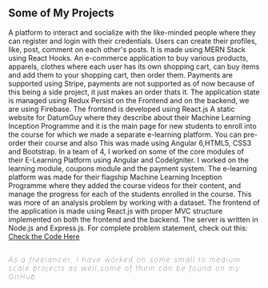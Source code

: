 ## Some of My Projects

<ProjectCard title="SocialU" link="https://salty-lake-52993.herokuapp.com/" bg="linear-gradient(to right, #ef2fc1 0%, #6094ea 100%)">
 A platform to interact and socialize with the like-minded people where they can register and
 login with their credentials. Users can create their profiles, like, post, comment on each other's posts.
 It is made using MERN Stack using React Hooks.
</ProjectCard>

<ProjectCard title="Belantos E-commerce" link="https://belantos-shopping-centre-delhi.herokuapp.com/" bg="linear-gradient(to right, #D4145A 0%, #FBB03B 100%)">
  An e-commerce application to buy various products, apparels, clothes where each user has its own shopping cart, can
  buy items and add them to your shopping cart, then order them. Payments are supported using Stripe, payments are not supported as of now because of this being a side project,
  it just makes an order thats it. The application state is managed using Redux Persist on the Frontend and on the backend,
  we are using Firebase. The frontend is developed using React.js
</ProjectCard>

<ProjectCard title="DatumGuy Website" link="http://datumguy.com/inception/" bg="linear-gradient(to right, #ef2fc1 0%, #6094ea 100%)">
 A static website for DatumGuy where they describe about their Machine Learning Inception Programme
 and it is the main page for new students to enroll into the course for which we made a separate e-learning platform.
 You can pre-order their course and also
 This was made using Angular 6,HTML5, CSS3 and Bootstrap.
</ProjectCard>


<ProjectCard title="DatumGuy E-learning Platform" link="https://classroom.datumguy.com/" bg="linear-gradient(to right, #D4145A 0%, #FBB03B 100%)">
 In a team of 4, I worked on some of the core modules of their E-Learning Platform using Angular and CodeIgniter.
 I worked on the learning module, coupons module and the payment system. The e-learning platform was made for their
 flagship Machine Learning Inception Programme where they added the course videos for their content, and manage the progress
 for each of the students enrolled in the course.
</ProjectCard>

<ProjectCard title="Location Visualizer App" link="https://calm-peak-88596.herokuapp.com/" bg="linear-gradient(to right, #ef2fc1 0%, #6094ea 100%)">
  This was more of an analysis problem by working with a dataset. The frontend of the application
  is made using React.js with proper MVC structure implemented on both the frontend and the backend.
  The server is written in Node.js and Express.js.
  For complete problem statement, check out this:
<a href="https://github.com/prateek951/locale.ai-react-version"> Check the Code Here</a>
</ProjectCard>

## <h5 style="letter-spacing: 2px; font-weight: 100">As a freelancer, I have worked on some small to medium scale projects as well,some of them can be found on my GitHub</h5>
